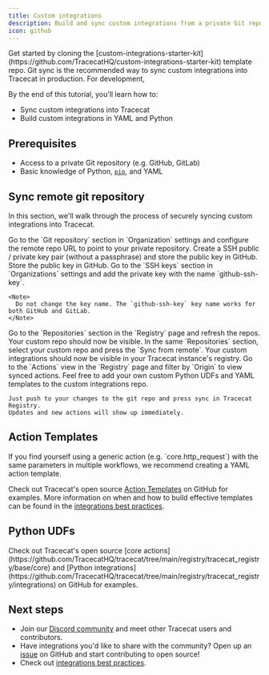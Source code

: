 ```yaml
---
title: Custom integrations
description: Build and sync custom integrations from a private Git repository into Tracecat.
icon: github
---
```



<Tip>
  Get started by cloning the [custom-integrations-starter-kit](https://github.com/TracecatHQ/custom-integrations-starter-kit) template repo.
</Tip>

<Note>
  Git sync is the recommended way to sync custom integrations into Tracecat in production.
  For development,
</Note>

<YamlNote />

By the end of this tutorial, you'll learn how to:

- Sync custom integrations into Tracecat
- Build custom integrations in YAML and Python

## Prerequisites

- Access to a private Git repository (e.g. GitHub, GitLab)
- Basic knowledge of Python, [`pip`](https://pip.pypa.io/en/stable/getting-started/), and YAML

## Sync remote git repository

In this section, we'll walk through the process of securely syncing custom integrations into Tracecat.

<Steps>
  <CreateNewRepoStep />
  <Step title="Configure remote repo URL">
    Go to the `Git repository` section in `Organization` settings and configure the remote repo URL to point to your private repository.

  </Step>
  <Step title="GitHub SSH deploy key">
    Create a SSH public / private key pair (without a passphrase) and store the public key in GitHub.
    Store the public key in GitHub.
  </Step>
  <Step title="Private key in Tracecat">
    Go to the `SSH keys` section in `Organizations` settings and add the private key with the name `github-ssh-key`.

    <Note>
      Do not change the key name. The `github-ssh-key` key name works for both GitHub and GitLab.
    </Note>
  </Step>
  <Step title="Refresh repos in Tracecat">
    Go to the `Repositories` section in the `Registry` page and refresh the repos.
    Your custom repo should now be visible.
  </Step>
  <Step title="Sync custom repo">
    In the same `Repositories` section, select your custom repo and press the `Sync from remote`.
    Your custom integrations should now be visible in your Tracecat instance's registry.
  </Step>
  <Step title="View custom integrations">
    Go to the `Actions` view in the `Registry` page and filter by `Origin` to view synced actions.
  </Step>
  <Step title="🎉 That's it!">
    Feel free to add your own custom Python UDFs and YAML templates to the custom integrations repo.

    Just push to your changes to the git repo and press sync in Tracecat Registry.
    Updates and new actions will show up immediately.
  </Step>
</Steps>

## Action Templates

<Tip>
  If you find yourself using a generic action (e.g. `core.http_request`) with the same parameters in multiple workflows, we recommend creating a YAML action template.

  Check out Tracecat's open source [Action Templates](https://github.com/TracecatHQ/tracecat/tree/main/registry/tracecat_registry/templates) on GitHub for examples.
  More information on when and how to build effective templates can be found in the [integrations best practices](/integrations/best-practices).
</Tip>

<ActionTemplatesSection />

## Python UDFs

<Tip>
  Check out Tracecat's open source [core actions](https://github.com/TracecatHQ/tracecat/tree/main/registry/tracecat_registry/base/core)
  and [Python integrations](https://github.com/TracecatHQ/tracecat/tree/main/registry/tracecat_registry/integrations) on GitHub for examples.
</Tip>

<PythonUDFsSection />

## Next steps

- Join our [Discord community](https://discord.gg/n3GF4qxFU8) and meet other Tracecat users and contributors.
- Have integrations you'd like to share with the community? Open up an [issue](https://github.com/TracecatHQ/tracecat/issues) on GitHub and start contributing to open source!
- Check out [integrations best practices](/integrations/best-practices).
